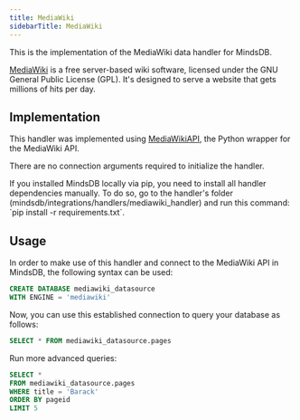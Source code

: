 ```yaml
---
title: MediaWiki
sidebarTitle: MediaWiki
---
```


This is the implementation of the MediaWiki data handler for MindsDB.

[MediaWiki](https://www.mediawiki.org/wiki/MediaWiki) is a free server-based wiki software, licensed under the GNU General Public License (GPL). It's designed to serve a website that gets millions of hits per day.

## Implementation

This handler was implemented using [MediaWikiAPI](https://github.com/lehinevych/MediaWikiAPI), the Python wrapper for the MediaWiki API.

There are no connection arguments required to initialize the handler.

<Tip>
If you installed MindsDB locally via pip, you need to install all handler dependencies manually. To do so, go to the handler's folder (mindsdb/integrations/handlers/mediawiki_handler) and run this command: `pip install -r requirements.txt`.
</Tip>

## Usage

In order to make use of this handler and connect to the MediaWiki API in MindsDB, the following syntax can be used:

```sql
CREATE DATABASE mediawiki_datasource
WITH ENGINE = 'mediawiki'
```

Now, you can use this established connection to query your database as follows:

```sql
SELECT * FROM mediawiki_datasource.pages
```

Run more advanced queries:

~~~~sql
SELECT *
FROM mediawiki_datasource.pages
WHERE title = 'Barack'
ORDER BY pageid
LIMIT 5
~~~~